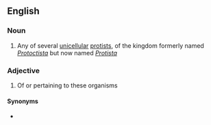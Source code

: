 ==English==

===Noun===
{{en-noun}}

# Any of several [[unicellular]] [[protist]]s, of the kingdom formerly named ''[[Protoctista]]'' but now named ''[[Protista]]''

===Adjective===
{{en-adj|-}}

# Of or pertaining to these organisms

====Synonyms====
* {{l|en|protoctistan}}